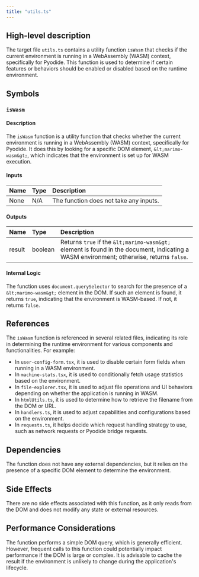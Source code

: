 ```yaml
---
title: "utils.ts"
---
```


## High-level description

The target file `utils.ts` contains a utility function `isWasm` that checks if the current environment is running in a WebAssembly (WASM) context, specifically for Pyodide. This function is used to determine if certain features or behaviors should be enabled or disabled based on the runtime environment.

## Symbols

### `isWasm`
#### Description
The `isWasm` function is a utility function that checks whether the current environment is running in a WebAssembly (WASM) context, specifically for Pyodide. It does this by looking for a specific DOM element, `&lt;marimo-wasm&gt;`, which indicates that the environment is set up for WASM execution.

#### Inputs
| Name | Type | Description |
|:-----|:-----|:------------|
| None | N/A  | The function does not take any inputs. |

#### Outputs
| Name | Type | Description |
|:-----|:-----|:------------|
| result | boolean | Returns `true` if the `&lt;marimo-wasm&gt;` element is found in the document, indicating a WASM environment; otherwise, returns `false`. |

#### Internal Logic
The function uses `document.querySelector` to search for the presence of a `&lt;marimo-wasm&gt;` element in the DOM. If such an element is found, it returns `true`, indicating that the environment is WASM-based. If not, it returns `false`.

## References

The `isWasm` function is referenced in several related files, indicating its role in determining the runtime environment for various components and functionalities. For example:
- In `user-config-form.tsx`, it is used to disable certain form fields when running in a WASM environment.
- In `machine-stats.tsx`, it is used to conditionally fetch usage statistics based on the environment.
- In `file-explorer.tsx`, it is used to adjust file operations and UI behaviors depending on whether the application is running in WASM.
- In `htmlUtils.ts`, it is used to determine how to retrieve the filename from the DOM or URL.
- In `handlers.ts`, it is used to adjust capabilities and configurations based on the environment.
- In `requests.ts`, it helps decide which request handling strategy to use, such as network requests or Pyodide bridge requests.

## Dependencies

The function does not have any external dependencies, but it relies on the presence of a specific DOM element to determine the environment.

## Side Effects

There are no side effects associated with this function, as it only reads from the DOM and does not modify any state or external resources.

## Performance Considerations

The function performs a simple DOM query, which is generally efficient. However, frequent calls to this function could potentially impact performance if the DOM is large or complex. It is advisable to cache the result if the environment is unlikely to change during the application's lifecycle.